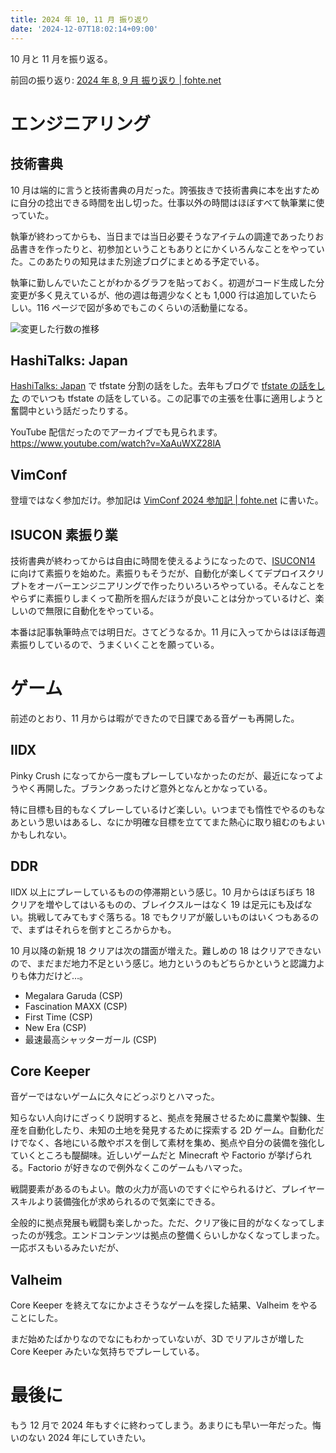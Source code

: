 ```yaml
---
title: 2024 年 10, 11 月 振り返り
date: '2024-12-07T18:02:14+09:00'
---
```


10 月と 11 月を振り返る。

前回の振り返り: [2024 年 8, 9 月 振り返り | fohte.net](/blog/posts/202408-09-review)

# エンジニアリング

## 技術書典

10 月は端的に言うと技術書典の月だった。誇張抜きで技術書典に本を出すために自分の捻出できる時間を出し切った。仕事以外の時間はほぼすべて執筆業に使っていた。

執筆が終わってからも、当日までは当日必要そうなアイテムの調達であったりお品書きを作ったりと、初参加ということもありとにかくいろんなことをやっていた。このあたりの知見はまた別途ブログにまとめる予定でいる。

執筆に勤しんでいたことがわかるグラフを貼っておく。初週がコード生成した分変更が多く見えているが、他の週は毎週少なくとも 1,000 行は追加していたらしい。116 ページで図が多めでもこのくらいの活動量になる。

![変更した行数の推移](https://assets.fohte.net/images/CmCwjD4C3A-SKt93d-28poSqVLw.png?w=907&h=540)

## HashiTalks: Japan

[HashiTalks: Japan](https://events.hashicorp.com/hashitalksjapan) で tfstate 分割の話をした。去年もブログで [tfstate の話をした](/blog/posts/2023-12-18-terraform-dir-structure) のでいつも tfstate の話をしている。この記事での主張を仕事に適用しようと奮闘中という話だったりする。

<SpeakerDeck id="8f36834d4afb4b5598dec648bd62468c" />

YouTube 配信だったのでアーカイブでも見られます。
https://www.youtube.com/watch?v=XaAuWXZ28lA

## VimConf

登壇ではなく参加だけ。参加記は [VimConf 2024 参加記 | fohte.net](/blog/posts/2024-11-23-vimconf2024) に書いた。

## ISUCON 素振り業

技術書典が終わってからは自由に時間を使えるようになったので、[ISUCON14](https://isucon.net/archives/58593190.html) に向けて素振りを始めた。素振りもそうだが、自動化が楽しくてデプロイスクリプトをオーバーエンジニアリングで作ったりいろいろやっている。そんなことをやらずに素振りしまくって勘所を掴んだほうが良いことは分かっているけど、楽しいので無限に自動化をやっている。

本番は記事執筆時点では明日だ。さてどうなるか。11 月に入ってからはほぼ毎週素振りしているので、うまくいくことを願っている。

# ゲーム

前述のとおり、11 月からは暇ができたので日課である音ゲーも再開した。

## IIDX

Pinky Crush になってから一度もプレーしていなかったのだが、最近になってようやく再開した。ブランクあったけど意外となんとかなっている。

<Mastodon url="https://social.fohte.net/@fohte/113572066745611583" />

特に目標も目的もなくプレーしているけど楽しい。いつまでも惰性でやるのもなあという思いはあるし、なにか明確な目標を立ててまた熱心に取り組むのもよいかもしれない。

## DDR

IIDX 以上にプレーしているものの停滞期という感じ。10 月からはぼちぼち 18 クリアを増やしてはいるものの、ブレイクスルーはなく 19 は足元にも及ばない。挑戦してみてもすぐ落ちる。18 でもクリアが厳しいものはいくつもあるので、まずはそれらを倒すところからかも。

10 月以降の新規 18 クリアは次の譜面が増えた。難しめの 18 はクリアできないので、まだまだ地力不足という感じ。地力というのもどちらかというと認識力よりも体力だけど…。

- Megalara Garuda (CSP)
- Fascination MAXX (CSP)
- First Time (CSP)
- New Era (CSP)
- 最速最高シャッターガール (CSP)

## Core Keeper

音ゲーではないゲームに久々にどっぷりとハマった。

<CardLink href="https://store.steampowered.com/app/1621690/Core_Keeper/?l=japanese" />

知らない人向けにざっくり説明すると、拠点を発展させるために農業や製錬、生産を自動化したり、未知の土地を発見するために探索する 2D ゲーム。自動化だけでなく、各地にいる敵やボスを倒して素材を集め、拠点や自分の装備を強化していくところも醍醐味。近しいゲームだと Minecraft や Factorio が挙げられる。Factorio が好きなので例外なくこのゲームもハマった。

戦闘要素があるのもよい。敵の火力が高いのですぐにやられるけど、プレイヤースキルより装備強化が求められるので気楽にできる。

全般的に拠点発展も戦闘も楽しかった。ただ、クリア後に目的がなくなってしまったのが残念。エンドコンテンツは拠点の整備くらいしかなくなってしまった。一応ボスもいるみたいだが、

## Valheim

Core Keeper を終えてなにかよさそうなゲームを探した結果、Valheim をやることにした。

<CardLink href="https://store.steampowered.com/app/892970/Valheim/?l=japanese" />

まだ始めたばかりなのでなにもわかっていないが、3D でリアルさが増した Core Keeper みたいな気持ちでプレーしている。

# 最後に

もう 12 月で 2024 年もすぐに終わってしまう。あまりにも早い一年だった。悔いのない 2024 年にしていきたい。
